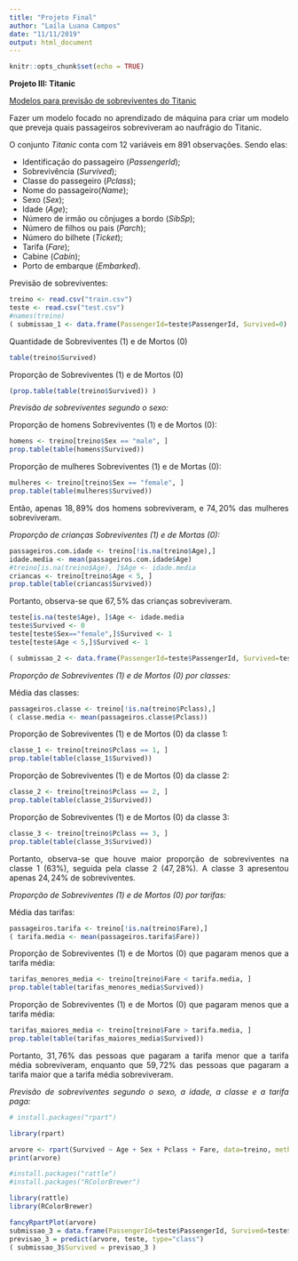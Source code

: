 ---
title: "Projeto Final"
author: "Laíla Luana Campos"
date: "11/11/2019"
output: html_document
---

```{r setup, include=FALSE}
knitr::opts_chunk$set(echo = TRUE)
```

<div style="text-align: justify"> 


**Projeto III: Titanic**

[Modelos para previsão de sobreviventes do Titanic](#heading-3)

Fazer um modelo focado no aprendizado de máquina para criar um modelo que preveja quais passageiros sobreviveram ao naufrágio do Titanic.

O conjunto *Titanic* conta com 12 variáveis em 891 observações. Sendo elas:

* Identificação do passageiro (*PassengerId*);
* Sobrevivência (*Survived*);
* Classe do passegeiro (*Pclass*);
* Nome do passageiro(*Name*);
* Sexo (*Sex*);
* Idade (*Age*);
* Número de irmão ou cônjuges a bordo (*SibSp*);
* Número de filhos ou pais (*Parch*);
* Número do bilhete (*Ticket*);
* Tarifa (*Fare*);
* Cabine (*Cabin*);
* Porto de embarque (*Embarked*).

Previsão de sobreviventes:

```{r, include=T, message=F, fig.align='center'}

treino <- read.csv("train.csv")
teste <- read.csv("test.csv")
#names(treino)
( submissao_1 <- data.frame(PassengerId=teste$PassengerId, Survived=0) )

```

Quantidade de Sobreviventes (1) e de Mortos (0)

```{r, include=T, message=F, fig.align='center'}

table(treino$Survived)

```


Proporção de Sobreviventes (1) e de Mortos (0)

```{r, include=T, message=F, fig.align='center'}

(prop.table(table(treino$Survived)) )

```

*Previsão de sobreviventes segundo o sexo:*

Proporção de homens Sobreviventes (1) e de Mortos (0):

```{r, include=T, message=F, fig.align='center'}

homens <- treino[treino$Sex == "male", ]
prop.table(table(homens$Survived))

```

Proporção de mulheres Sobreviventes (1) e de Mortas (0):

```{r, include=T, message=F, fig.align='center'}

mulheres <- treino[treino$Sex == "female", ]
prop.table(table(mulheres$Survived))

```

Então, apenas $18,89\%$ dos homens sobreviveram, e $74,20\%$ das mulheres sobreviveram.

*Proporção de crianças Sobreviventes (1) e de Mortas (0):*

```{r, include=T, message=F, fig.align='center'}
passageiros.com.idade <- treino[!is.na(treino$Age),]
idade.media <- mean(passageiros.com.idade$Age)
#treino[is.na(treino$Age), ]$Age <- idade.media
criancas <- treino[treino$Age < 5, ] 
prop.table(table(criancas$Survived))

```

Portanto, observa-se que $67,5\%$ das crianças sobreviveram.

```{r, include=T, message=F, fig.align='center'}
teste[is.na(teste$Age), ]$Age <- idade.media
teste$Survived <- 0
teste[teste$Sex=="female",]$Survived <- 1
teste[teste$Age < 5,]$Survived <- 1

( submissao_2 <- data.frame(PassengerId=teste$PassengerId, Survived=teste$Survived) )

```

*Proporção de Sobreviventes (1) e de Mortos (0) por classes:*

Média das classes:

```{r, include=T, message=F, fig.align='center'}
passageiros.classe <- treino[!is.na(treino$Pclass),]
( classe.media <- mean(passageiros.classe$Pclass)) 

```

Proporção de Sobreviventes (1) e de Mortos (0) da classe 1:

```{r, include=T, message=F, fig.align='center'}

classe_1 <- treino[treino$Pclass == 1, ] 
prop.table(table(classe_1$Survived))

```

Proporção de Sobreviventes (1) e de Mortos (0) da classe 2:

```{r, include=T, message=F, fig.align='center'}

classe_2 <- treino[treino$Pclass == 2, ] 
prop.table(table(classe_2$Survived))

```

Proporção de Sobreviventes (1) e de Mortos (0) da classe 3:

```{r, include=T, message=F, fig.align='center'}


classe_3 <- treino[treino$Pclass == 3, ] 
prop.table(table(classe_3$Survived))

```

Portanto, observa-se que houve maior proporção de sobreviventes na classe 1 ($63\%$), seguida pela classe 2 ($47,28\%$). A classe 3 apresentou apenas $24,24\%$ de sobreviventes.

*Proporção de Sobreviventes (1) e de Mortos (0) por tarifas:*

Média das tarifas:

```{r, include=T, message=F, fig.align='center'}

passageiros.tarifa <- treino[!is.na(treino$Fare),]
( tarifa.media <- mean(passageiros.tarifa$Fare)) 

```

Proporção de Sobreviventes (1) e de Mortos (0) que pagaram menos que a tarifa média:

```{r, include=T, message=F, fig.align='center'}

tarifas_menores_media <- treino[treino$Fare < tarifa.media, ] 
prop.table(table(tarifas_menores_media$Survived))

```


Proporção de Sobreviventes (1) e de Mortos (0) que pagaram menos que a tarifa média:

```{r, include=T, message=F, fig.align='center'}

tarifas_maiores_media <- treino[treino$Fare > tarifa.media, ] 
prop.table(table(tarifas_maiores_media$Survived))

```

Portanto, $31,76\%$ das pessoas que pagaram a tarifa menor que a tarifa média sobreviveram, enquanto que $59,72\%$ das pessoas que pagaram a tarifa maior que a tarifa média sobreviveram.

*Previsão de sobreviventes segundo o sexo, a idade, a classe e a tarifa paga:*

```{r, include=T, message=F, fig.align='center'}

# install.packages("rpart")

library(rpart)

arvore <- rpart(Survived ~ Age + Sex + Pclass + Fare, data=treino, method="class")
print(arvore)

#install.packages("rattle")
#install.packages("RColorBrewer")

library(rattle)
library(RColorBrewer)

fancyRpartPlot(arvore)
submissao_3 = data.frame(PassengerId=teste$PassengerId, Survived=teste$Survived)
previsao_3 = predict(arvore, teste, type="class")
( submissao_3$Survived = previsao_3 )

```


